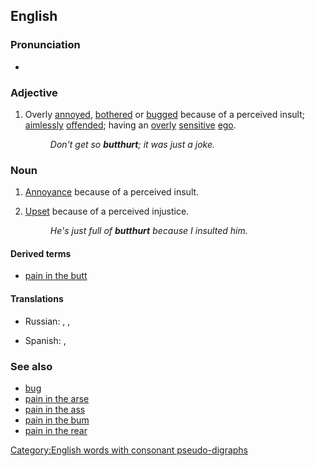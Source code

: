 ==English==

===Pronunciation===
* {{IPA|/ˈbʌtˌhɚt/|lang=en}}

===Adjective===
{{en-adj}}

# {{context|slang|lang=en}} Overly [[annoyed]], [[bothered]] or [[bugged]] because of a perceived insult; [[aimlessly]] [[offended]]; having an [[overly]] [[sensitive]] [[ego]].
#: ''Don't get so '''butthurt'''; it was just a joke.''

===Noun===
{{en-noun|-}}

# {{context|slang|lang=en}} [[annoyance|Annoyance]] because of a perceived insult.
# {{context|slang|lang=en}} [[upset|Upset]] because of a perceived injustice.
#: ''He's just full of '''butthurt''' because I insulted him.''

====Derived terms====
* [[pain in the butt]]

====Translations====
{{trans-top|(slang) annoyance because of a perceived insult}}
* Russian: {{t-|ru|батхёрт|tr=|sc=Cyrl}}, {{t-|ru|баттхёрт|tr=|sc=Cyrl}}, {{qualifier|partly}} {{t+|ru|фрустрация|tr=|sc=Cyrl}}
{{trans-mid}}
* Spanish: {{t-|es|encabronado|m}}, {{t-|es|enputado|m}}
{{trans-bottom}}

===See also===
* [[bug#Verb|bug]]
* [[pain in the arse]]
* [[pain in the ass]]
* [[pain in the bum]]
* [[pain in the rear]]
[[Category:English words with consonant pseudo-digraphs]]